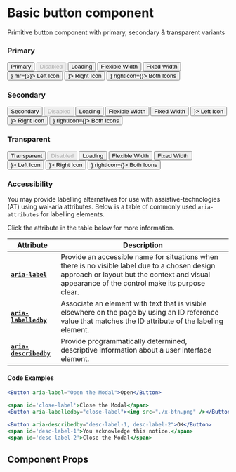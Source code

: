 
<Meta title="Components/Button" component={Button} />

# Basic button component

Primitive button component with primary, secondary & transparent variants

### Primary

<Preview withToolbar>
  <Story name="primary">
    <Box>
      <Flex mb={3}>
        <Button variant="primary" mr={3}>
          Primary
        </Button>
        <Button variant="primary" mr={3} disabled>
          Disabled
        </Button>
        <Button variant="primary" isLoading>
          Loading
        </Button>
      </Flex>
      <Flex mb={3}>
        <Button variant="primary" mr={3}>
          Flexible Width
        </Button>
        <Button variant="primary" width={200}>
          Fixed Width
        </Button>
      </Flex>
      <Flex mb={3}>
        <Button
          variant="primary"
          leftIcon={<Icons.Visibility aria-hidden />}
          mr={3}>
          Left Icon
        </Button>
        <Button
          variant="primary"
          mr={3}
          rightIcon={<Icons.Visibility aria-hidden />}>
          Right Icon
        </Button>
        <Button
          variant="primary"
          leftIcon={<Icons.Info aria-hidden />}
          rightIcon={<Icons.Info aria-hidden />}>
          Both Icons
        </Button>
      </Flex>
    </Box>
  </Story>
</Preview>

### Secondary

<Preview withToolbar>
  <Story name="secondary">
    <Box>
      <Flex mb={3}>
        <Button variant="secondary" mr={3}>Secondary</Button>
        <Button variant="secondary" mr={3} disabled>
          Disabled
        </Button>
        <Button variant="secondary" isLoading>
          Loading
        </Button>
      </Flex>
      <Flex mb={3}>
        <Button variant="secondary" mr={3}>
          Flexible Width
        </Button>
        <Button variant="secondary" width={200}>
          Fixed Width
        </Button>
      </Flex>
      <Flex mb={3}>
        <Button
          variant="secondary"
          mr={3}
          leftIcon={<Icons.Visibility aria-hidden />}>
          Left Icon
        </Button>
        <Button
          variant="secondary"
          mr={3}
          rightIcon={<Icons.Search aria-hidden />}>
          Right Icon
        </Button>
        <Button
          variant="secondary"
          leftIcon={<Icons.Info aria-hidden />}
          rightIcon={<Icons.Info aria-hidden />}>
          Both Icons
        </Button>
      </Flex>
    </Box>
  </Story>
</Preview>

### Transparent

<Preview withToolbar>
  <Story name="transparent">
    <Box>
      <Flex mb={3}>
        <Button variant="transparent" mr={3}>
          Transparent
        </Button>
        <Button variant="transparent" mr={3} disabled>
          Disabled
        </Button>
        <Button variant="transparent" isLoading>
          Loading
        </Button>
      </Flex>
      <Flex mb={3}>
        <Button variant="transparent" mr={3}>
          Flexible Width
        </Button>
        <Button variant="transparent" width={200}>
          Fixed Width
        </Button>
      </Flex>
      <Flex mb={3}>
        <Button
          variant="transparent"
          mr={3}
          leftIcon={<Icons.Visibility aria-hidden />}>
          Left Icon
        </Button>
        <Button
          variant="transparent"
          mr={3}
          rightIcon={<Icons.Search aria-hidden />}>
          Right Icon
        </Button>
        <Button
          variant="transparent"
          leftIcon={<Icons.Info aria-hidden />}
          rightIcon={<Icons.Info aria-hidden />}>
          Both Icons
        </Button>
      </Flex>
    </Box>
  </Story>
</Preview>

### Accessibility

You may provide labelling alternatives for use with assistive-technologies (AT) using wai-aria attributes.
Below is a table of commonly used `aria-attributes` for labelling elements.

Click the attribute in the table below for more information.

<Box mb={4}>
  <Flex flexDirection="column">

Attribute | Description
--- | ---
<nobr>[**`aria-label`**](https://www.w3.org/WAI/PF/aria/states_and_properties#aria-label)</nobr> | Provide an accessible name for situations when there is no visible label due to a chosen design approach or layout but the context and visual appearance of the control make its purpose clear.
<nobr>[**`aria-labelledby`**](https://www.w3.org/WAI/PF/aria/states_and_properties#aria-labelledby)</nobr> | Associate an element with text that is visible elsewhere on the page by using an ID reference value that matches the ID attribute of the labeling element.
<nobr>[**`aria-describedby`**](https://www.w3.org/WAI/PF/aria/states_and_properties#aria-describedby)</nobr> | Provide programmatically determined, descriptive information about a user interface element.

#### Code Examples 

```jsx
<Button aria-label="Open the Modal">Open</Button>

<span id='close-label'>Close the Modal</span>
<Button aria-labelledby="close-label"><img src="./x-btn.png" /></Button>

<Button aria-describedby="desc-label-1, desc-label-2">OK</Button>
<span id='desc-label-1'>You acknowledge this notice.</span>
<span id='desc-label-2'>Close the Modal</span>
```


  </Flex>
</Box>

## Component Props

<Props of={Button} />
